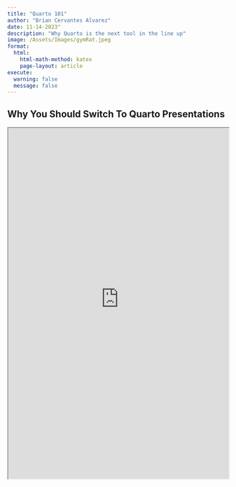 ```yaml
---
title: "Quarto 101"
author: "Brian Cervantes Alvarez"
date: 11-14-2023"
description: "Why Quarto is the next tool in the line up"
image: /Assets/Images/gymRat.jpeg
format:
  html:
    html-math-method: katex
    page-layout: article
execute: 
  warning: false
  message: false
---
```


## Why You Should Switch To Quarto Presentations

::: {.column-page}

<iframe src="https://bcervantesalvarez.github.io/Presentations/TeachingQuarto/#/title-slide" width="100%" height="800" allowfullscreen></iframe>

:::